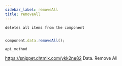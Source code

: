 ```yaml
---
sidebar_label: removeAll
title: removeAll
---
```



          



<Short>

	deletes all items from the component


</Short>


~~~js

component.data.removeAll();


~~~
	api_method

<Descr>



</Descr>


 https://snippet.dhtmlx.com/ykk2ne82	Data. Remove All

